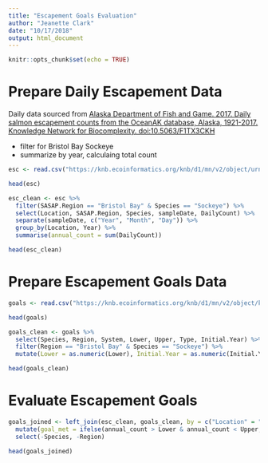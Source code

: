 ```yaml
---
title: "Escapement Goals Evaluation"
author: "Jeanette Clark"
date: "10/17/2018"
output: html_document
---
```


```r
knitr::opts_chunk$set(echo = TRUE)
```

# Prepare Daily Escapement Data

Daily data sourced from [Alaska Department of Fish and Game. 2017. Daily salmon escapement counts from the OceanAK database, Alaska, 1921-2017. Knowledge Network for Biocomplexity. doi:10.5063/F1TX3CKH](http://doi.org/10.5063/F1TX3CKH)

+ filter for Bristol Bay Sockeye
+ summarize by year, calculaing total count

```r
esc <- read.csv("https://knb.ecoinformatics.org/knb/d1/mn/v2/object/urn%3Auuid%3Af119a05b-bbe7-4aea-93c6-85434dcb1c5e", stringsAsFactors = F)

head(esc)
```


```r
esc_clean <- esc %>%
  filter(SASAP.Region == "Bristol Bay" & Species == "Sockeye") %>% 
  select(Location, SASAP.Region, Species, sampleDate, DailyCount) %>% 
  separate(sampleDate, c("Year", "Month", "Day")) %>% 
  group_by(Location, Year) %>% 
  summarise(annual_count = sum(DailyCount))

head(esc_clean)
```

# Prepare Escapement Goals Data


```r
goals <- read.csv("https://knb.ecoinformatics.org/knb/d1/mn/v2/object/knb.92014.1", stringsAsFactors = F)

head(goals)
```

```r
goals_clean <- goals %>%
  select(Species, Region, System, Lower, Upper, Type, Initial.Year) %>% 
  filter(Region == "Bristol Bay" & Species == "Sockeye") %>% 
  mutate(Lower = as.numeric(Lower), Initial.Year = as.numeric(Initial.Year))

head(goals_clean)

```

# Evaluate Escapement Goals

```r
goals_joined <- left_join(esc_clean, goals_clean, by = c("Location" = "System")) %>% 
  mutate(goal_met = ifelse(annual_count > Lower & annual_count < Upper, TRUE, FALSE)) %>% 
  select(-Species, -Region)

head(goals_joined)
```
